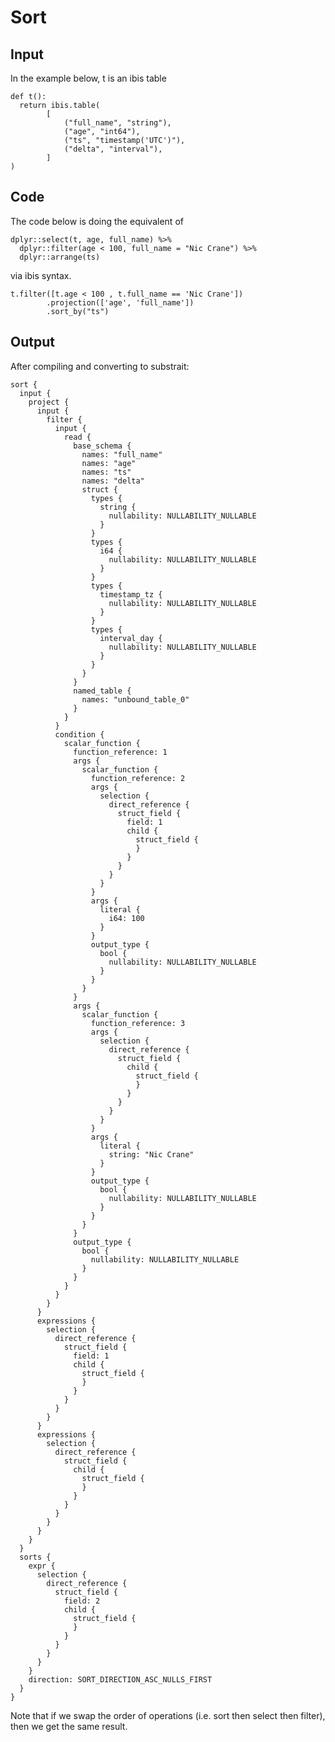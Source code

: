 # Sort

## Input

In the example below, t is an ibis table

```
def t():
  return ibis.table(
        [
            ("full_name", "string"),
            ("age", "int64"),
            ("ts", "timestamp('UTC')"),
            ("delta", "interval"),
        ]
)
```

## Code

The code below is doing the equivalent of 

```
dplyr::select(t, age, full_name) %>% 
  dplyr::filter(age < 100, full_name = "Nic Crane") %>%
  dplyr::arrange(ts)
```

via ibis syntax.

```
t.filter([t.age < 100 , t.full_name == 'Nic Crane'])
        .projection(['age', 'full_name'])
        .sort_by("ts")
```

## Output

After compiling and converting to substrait:

```
sort {
  input {
    project {
      input {
        filter {
          input {
            read {
              base_schema {
                names: "full_name"
                names: "age"
                names: "ts"
                names: "delta"
                struct {
                  types {
                    string {
                      nullability: NULLABILITY_NULLABLE
                    }
                  }
                  types {
                    i64 {
                      nullability: NULLABILITY_NULLABLE
                    }
                  }
                  types {
                    timestamp_tz {
                      nullability: NULLABILITY_NULLABLE
                    }
                  }
                  types {
                    interval_day {
                      nullability: NULLABILITY_NULLABLE
                    }
                  }
                }
              }
              named_table {
                names: "unbound_table_0"
              }
            }
          }
          condition {
            scalar_function {
              function_reference: 1
              args {
                scalar_function {
                  function_reference: 2
                  args {
                    selection {
                      direct_reference {
                        struct_field {
                          field: 1
                          child {
                            struct_field {
                            }
                          }
                        }
                      }
                    }
                  }
                  args {
                    literal {
                      i64: 100
                    }
                  }
                  output_type {
                    bool {
                      nullability: NULLABILITY_NULLABLE
                    }
                  }
                }
              }
              args {
                scalar_function {
                  function_reference: 3
                  args {
                    selection {
                      direct_reference {
                        struct_field {
                          child {
                            struct_field {
                            }
                          }
                        }
                      }
                    }
                  }
                  args {
                    literal {
                      string: "Nic Crane"
                    }
                  }
                  output_type {
                    bool {
                      nullability: NULLABILITY_NULLABLE
                    }
                  }
                }
              }
              output_type {
                bool {
                  nullability: NULLABILITY_NULLABLE
                }
              }
            }
          }
        }
      }
      expressions {
        selection {
          direct_reference {
            struct_field {
              field: 1
              child {
                struct_field {
                }
              }
            }
          }
        }
      }
      expressions {
        selection {
          direct_reference {
            struct_field {
              child {
                struct_field {
                }
              }
            }
          }
        }
      }
    }
  }
  sorts {
    expr {
      selection {
        direct_reference {
          struct_field {
            field: 2
            child {
              struct_field {
              }
            }
          }
        }
      }
    }
    direction: SORT_DIRECTION_ASC_NULLS_FIRST
  }
}
```

Note that if we swap the order of operations (i.e. sort then select then filter), then we get the same result.
